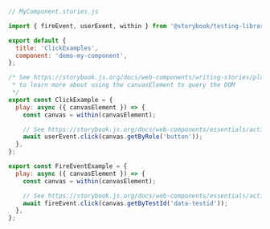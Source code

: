 ```js
// MyComponent.stories.js

import { fireEvent, userEvent, within } from '@storybook/testing-library';

export default {
  title: 'ClickExamples',
  component: 'demo-my-component',
};

/* See https://storybook.js.org/docs/web-components/writing-stories/play-function#working-with-the-canvas
 * to learn more about using the canvasElement to query the DOM
 */
export const ClickExample = {
  play: async ({ canvasElement }) => {
    const canvas = within(canvasElement);

    // See https://storybook.js.org/docs/web-components/essentials/actions#automatically-matching-args to learn how to setup logging in the Actions panel
    await userEvent.click(canvas.getByRole('button'));
  },
};

export const FireEventExample = {
  play: async ({ canvasElement }) => {
    const canvas = within(canvasElement);

    // See https://storybook.js.org/docs/web-components/essentials/actions#automatically-matching-args to learn how to setup logging in the Actions panel
    await fireEvent.click(canvas.getByTestId('data-testid'));
  },
};
```
